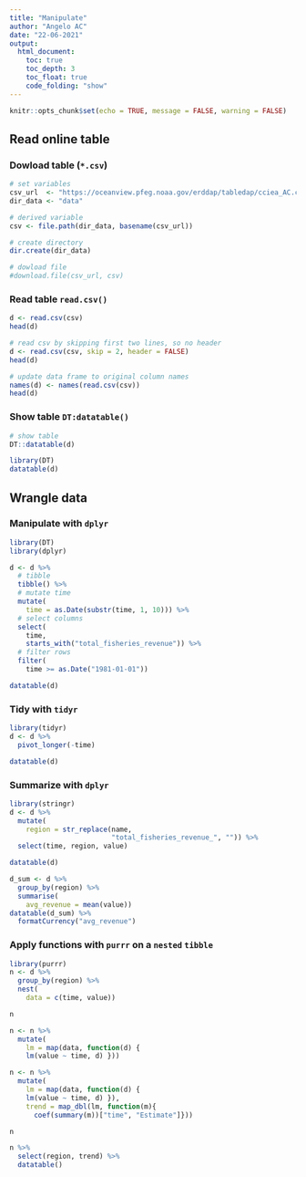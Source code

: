 ```yaml
---
title: "Manipulate"
author: "Angelo AC"
date: "22-06-2021"
output: 
  html_document:
    toc: true
    toc_depth: 3
    toc_float: true
    code_folding: "show"
---
```


```r
knitr::opts_chunk$set(echo = TRUE, message = FALSE, warning = FALSE)
```

## Read online table

### Dowload table (`*.csv`)

```r
# set variables
csv_url  <- "https://oceanview.pfeg.noaa.gov/erddap/tabledap/cciea_AC.csv"
dir_data <- "data"

# derived variable
csv <- file.path(dir_data, basename(csv_url))

# create directory
dir.create(dir_data)

# dowload file
#download.file(csv_url, csv)


```

### Read table `read.csv()`

```r
d <- read.csv(csv)
head(d)
```

```r
# read csv by skipping first two lines, so no header
d <- read.csv(csv, skip = 2, header = FALSE)
head(d)

# update data frame to original column names
names(d) <- names(read.csv(csv))
head(d)
```

### Show table `DT:datatable()`

```r
# show table
DT::datatable(d)
```
```r
library(DT)
datatable(d)
```
## Wrangle data

### Manipulate with `dplyr`

```r
library(DT)
library(dplyr)

d <- d %>% 
  # tibble
  tibble() %>% 
  # mutate time
  mutate(
    time = as.Date(substr(time, 1, 10))) %>% 
  # select columns
  select(
    time,
    starts_with("total_fisheries_revenue")) %>% 
  # filter rows
  filter(
    time >= as.Date("1981-01-01"))

datatable(d)

```

### Tidy with `tidyr`

```r
library(tidyr)
d <- d %>% 
  pivot_longer(-time)

datatable(d)
```
### Summarize with `dplyr`

```r
library(stringr)
d <- d %>% 
  mutate(
    region = str_replace(name,
                         "total_fisheries_revenue_", "")) %>% 
  select(time, region, value)

datatable(d)

d_sum <- d %>% 
  group_by(region) %>% 
  summarise(
    avg_revenue = mean(value))
datatable(d_sum) %>% 
  formatCurrency("avg_revenue")


```

### Apply functions with `purrr` on a `nested` `tibble`

```r
library(purrr)
n <- d %>% 
  group_by(region) %>% 
  nest(
    data = c(time, value))

n

n <- n %>% 
  mutate(
    lm = map(data, function(d) {
    lm(value ~ time, d) }))

n <- n %>% 
  mutate(
    lm = map(data, function(d) {
    lm(value ~ time, d) }),
    trend = map_dbl(lm, function(m){
      coef(summary(m))["time", "Estimate"]}))

n

n %>% 
  select(region, trend) %>% 
  datatable()
```


